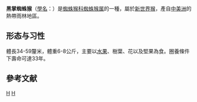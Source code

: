 {{Speciesbox
| image = AtelesGeoffroyi.jpg
| status = LC
| status_system=iucn3.1
| status_ref={{r|iucn}}
| taxon = Ateles geoffroyi
| authority = [[Kuhl|Kuhl]], 1820
}}

'''黑掌蜘蛛猴'''（[[學名|學名]]：{{lang|la|''Ateles geoffroyi''}}）是[[蜘蛛猴科|蜘蛛猴科]][[蜘蛛猴属|蜘蛛猴属]]的一種，屬於[[新世界猴|新世界猴]]，產自[[中美洲|中美洲]]的熱帶雨林地區。

==形态与习性==
體長34-59釐米，體重6-8公斤，主要以[[水果|水果]]、樹葉、花以及堅果為食。圈養條件下壽命可達33年。

== 參考文献 ==
{{reflist|refs=
<ref name=iucn>Cuarón, A.D., Morales, A., Shedden, A., Rodriguez-Luna, E., de Grammont, P.C. & Cortés-Ortiz, L. 2008. ''Ateles geoffroyi''. The IUCN Red List of Threatened Species 2008: e.T2279A9387270. http://dx.doi.org/10.2305/IUCN.UK.2008.RLTS.T2279A9387270.en. Downloaded on 04 March 2018.</ref>
}}
{{Taxonbar|from=Q388032}}

[[Category:蜘蛛猴科|H]]
[[Category:1820年描述的动物|H]]